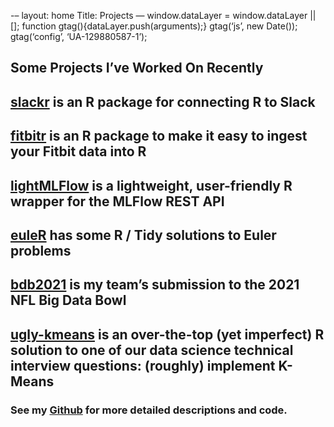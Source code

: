 \--- layout: home Title: Projects --- window.dataLayer = window.dataLayer || \[\]; function gtag(){dataLayer.push(arguments);} gtag('js', new Date()); gtag('config', 'UA-129880587-1');

Some Projects I've Worked On Recently
-------------------------------------

**[slackr](https://mrkaye97.github.io/slackr/)** is an R package for connecting R to Slack
------------------------------------------------------------------------------------------

**[fitbitr](https://mrkaye97.github.io/fitbitr/)** is an R package to make it easy to ingest your Fitbit data into R
--------------------------------------------------------------------------------------------------------------------

**[lightMLFlow](https://github.com/collegevine/lightMLFlow)** is a lightweight, user-friendly R wrapper for the MLFlow REST API
-------------------------------------------------------------------------------------------------------------------------------

**[euleR](https://mrkaye97.github.io/euleR/)** has some R / Tidy solutions to Euler problems
--------------------------------------------------------------------------------------------

**[bdb2021](https://hjmbigdatabowl.github.io/bdb2021/articles/submission.html)** is my team's submission to the 2021 NFL Big Data Bowl
--------------------------------------------------------------------------------------------------------------------------------------

**[ugly-kmeans](https://github.com/mrkaye97/ugly-kmeans)** is an over-the-top (yet imperfect) R solution to one of our data science technical interview questions: (roughly) implement K-Means
----------------------------------------------------------------------------------------------------------------------------------------------------------------------------------------------

### See my [Github](https://github.com/mrkaye97) for more detailed descriptions and code.
